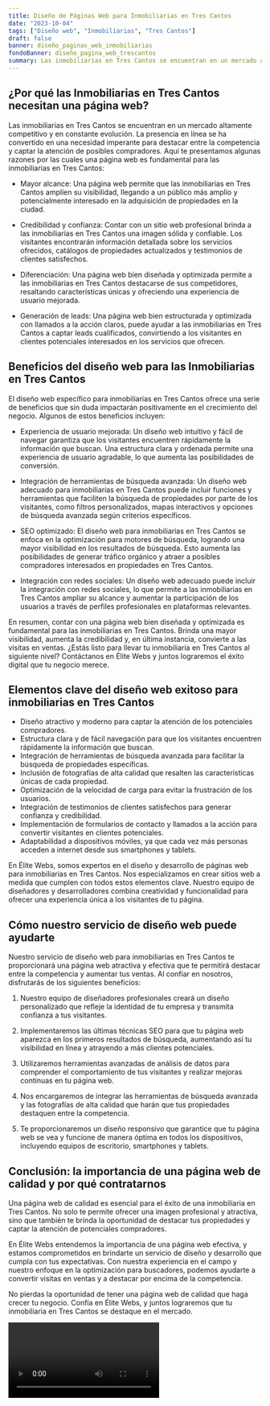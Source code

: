```yaml
---
title: Diseño de Páginas Web para Inmobiliarias en Tres Cantos
date: "2023-10-04"
tags: ["Diseño web", "Inmobiliarias", "Tres Cantos"]
draft: false
banner: diseño_paginas_web_inmobiliarias
fondoBanner: diseño_pagina_web_trescantos
summary: Las inmobiliarias en Tres Cantos se encuentran en un mercado altamente competitivo y en constante evolución. La presencia en línea se ha convertido en una necesidad imperante para destacar entre la competencia y captar la atención de posibles compradores. Aquí te presentamos algunas razones por las cuales una página web es fundamental para las inmobiliarias en Tres Cantos
---
```



## ¿Por qué las Inmobiliarias en Tres Cantos necesitan una página web?

Las inmobiliarias en Tres Cantos se encuentran en un mercado altamente competitivo y en constante evolución. La presencia en línea se ha convertido en una necesidad imperante para destacar entre la competencia y captar la atención de posibles compradores. Aquí te presentamos algunas razones por las cuales una página web es fundamental para las inmobiliarias en Tres Cantos:

- Mayor alcance: Una página web permite que las inmobiliarias en Tres Cantos amplíen su visibilidad, llegando a un público más amplio y potencialmente interesado en la adquisición de propiedades en la ciudad.

- Credibilidad y confianza: Contar con un sitio web profesional brinda a las inmobiliarias en Tres Cantos una imagen sólida y confiable. Los visitantes encontrarán información detallada sobre los servicios ofrecidos, catálogos de propiedades actualizados y testimonios de clientes satisfechos.

- Diferenciación: Una página web bien diseñada y optimizada permite a las inmobiliarias en Tres Cantos destacarse de sus competidores, resaltando características únicas y ofreciendo una experiencia de usuario mejorada.

- Generación de leads: Una página web bien estructurada y optimizada con llamados a la acción claros, puede ayudar a las inmobiliarias en Tres Cantos a captar leads cualificados, convirtiendo a los visitantes en clientes potenciales interesados en los servicios que ofrecen.

## Beneficios del diseño web para las Inmobiliarias en Tres Cantos

El diseño web específico para inmobiliarias en Tres Cantos ofrece una serie de beneficios que sin duda impactarán positivamente en el crecimiento del negocio. Algunos de estos beneficios incluyen:

- Experiencia de usuario mejorada: Un diseño web intuitivo y fácil de navegar garantiza que los visitantes encuentren rápidamente la información que buscan. Una estructura clara y ordenada permite una experiencia de usuario agradable, lo que aumenta las posibilidades de conversión.

- Integración de herramientas de búsqueda avanzada: Un diseño web adecuado para inmobiliarias en Tres Cantos puede incluir funciones y herramientas que faciliten la búsqueda de propiedades por parte de los visitantes, como filtros personalizados, mapas interactivos y opciones de búsqueda avanzada según criterios específicos.

- SEO optimizado: El diseño web para inmobiliarias en Tres Cantos se enfoca en la optimización para motores de búsqueda, logrando una mayor visibilidad en los resultados de búsqueda. Esto aumenta las posibilidades de generar tráfico orgánico y atraer a posibles compradores interesados en propiedades en Tres Cantos.

- Integración con redes sociales: Un diseño web adecuado puede incluir la integración con redes sociales, lo que permite a las inmobiliarias en Tres Cantos ampliar su alcance y aumentar la participación de los usuarios a través de perfiles profesionales en plataformas relevantes.

En resumen, contar con una página web bien diseñada y optimizada es fundamental para las inmobiliarias en Tres Cantos. Brinda una mayor visibilidad, aumenta la credibilidad y, en última instancia, convierte a las visitas en ventas. ¿Estás listo para llevar tu inmobiliaria en Tres Cantos al siguiente nivel? Contáctanos en Élite Webs y juntos lograremos el éxito digital que tu negocio merece.

<GifSeo />

<Cta />

## Elementos clave del diseño web exitoso para inmobiliarias en Tres Cantos

- Diseño atractivo y moderno para captar la atención de los potenciales compradores.
- Estructura clara y de fácil navegación para que los visitantes encuentren rápidamente la información que buscan.
- Integración de herramientas de búsqueda avanzada para facilitar la búsqueda de propiedades específicas.
- Inclusión de fotografías de alta calidad que resalten las características únicas de cada propiedad.
- Optimización de la velocidad de carga para evitar la frustración de los usuarios.
- Integración de testimonios de clientes satisfechos para generar confianza y credibilidad.
- Implementación de formularios de contacto y llamados a la acción para convertir visitantes en clientes potenciales.
- Adaptabilidad a dispositivos móviles, ya que cada vez más personas acceden a internet desde sus smartphones y tablets.

En Élite Webs, somos expertos en el diseño y desarrollo de páginas web para inmobiliarias en Tres Cantos. Nos especializamos en crear sitios web a medida que cumplen con todos estos elementos clave. Nuestro equipo de diseñadores y desarrolladores combina creatividad y funcionalidad para ofrecer una experiencia única a los visitantes de tu página.

## Cómo nuestro servicio de diseño web puede ayudarte

Nuestro servicio de diseño web para inmobiliarias en Tres Cantos te proporcionará una página web atractiva y efectiva que te permitirá destacar entre la competencia y aumentar tus ventas. Al confiar en nosotros, disfrutarás de los siguientes beneficios:

1. Nuestro equipo de diseñadores profesionales creará un diseño personalizado que refleje la identidad de tu empresa y transmita confianza a tus visitantes.

2. Implementaremos las últimas técnicas SEO para que tu página web aparezca en los primeros resultados de búsqueda, aumentando así tu visibilidad en línea y atrayendo a más clientes potenciales.

3. Utilizaremos herramientas avanzadas de análisis de datos para comprender el comportamiento de tus visitantes y realizar mejoras continuas en tu página web.

4. Nos encargaremos de integrar las herramientas de búsqueda avanzada y las fotografías de alta calidad que harán que tus propiedades destaquen entre la competencia.

5. Te proporcionaremos un diseño responsivo que garantice que tu página web se vea y funcione de manera óptima en todos los dispositivos, incluyendo equipos de escritorio, smartphones y tablets.

## Conclusión: la importancia de una página web de calidad y por qué contratarnos

Una página web de calidad es esencial para el éxito de una inmobiliaria en Tres Cantos. No solo te permite ofrecer una imagen profesional y atractiva, sino que también te brinda la oportunidad de destacar tus propiedades y captar la atención de potenciales compradores.

En Élite Webs entendemos la importancia de una página web efectiva, y estamos comprometidos en brindarte un servicio de diseño y desarrollo que cumpla con tus expectativas. Con nuestra experiencia en el campo y nuestro enfoque en la optimización para buscadores, podemos ayudarte a convertir visitas en ventas y a destacar por encima de la competencia.

No pierdas la oportunidad de tener una página web de calidad que haga crecer tu negocio. Confía en Élite Webs, y juntos lograremos que tu inmobiliaria en Tres Cantos se destaque en el mercado.

<Video />

<CtaBot job="Inmobiliarias" city="Tres Cantos" />

<Gmaps query="Tres Cantos+españa+maps" />
